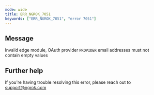 ```yaml
---
mode: wide
title: ERR_NGROK_7051
keywords: ["ERR_NGROK_7051", "error 7051"]
---
```


## Message

Invalid edge module, OAuth provider `PROVIDER` email addresses must not contain empty values

## Further help

If you're having trouble resolving this error, please reach out to [support@ngrok.com](mailto:support@ngrok.com?subject=Help%20with%20ERR_NGROK_7051)
